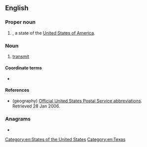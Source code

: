 {{also|tx}}
==English==
{{wikipedia}}

===Proper noun===
{{en-proper noun}}

# {{abbreviation of|Texas|lang=en|dot=}}, a state of the [[United States of America]].

===Noun===
{{en-noun|-}}

# {{lb|en|electronics}} [[transmit]]

====Coordinate terms====
* {{sense|transmit}} {{l|en|RX}} {{gloss|[[receive]]}}

====References====
* (geography) [http://www.usps.com/ncsc/lookups/abbreviations.html Official United States Postal Service abbreviations]. Retrieved 28 Jan 2006.

===Anagrams===
* {{anagrams|en|XT}}

[[Category:en:States of the United States]]
[[Category:en:Texas]]